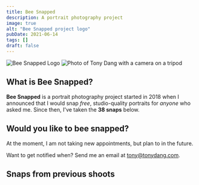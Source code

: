 ```yaml
---
title: Bee Snapped
description: A portrait photography project
image: true
alt: "Bee Snapped project logo"
pubDate: 2021-06-14
tags: []
draft: false
---
```



![Bee Snapped Logo](./_assets/01-bee-snapped-logo-1280px.png)
![Photo of Tony Dang with a camera on a tripod](./_assets/_000-tony-1280px.jpg)

## What is Bee Snapped?

**Bee Snapped** is a portrait photography project started in 2018 when I
announced that I would snap _free_, studio-quality portraits for _anyone_ who
asked me. Since then, I've taken the **38 snaps** below.

## Would you like to bee snapped?

At the moment, I am not taking new appointments, but plan to in the future.

Want to get notified when? Send me an email at <a
href="mailto:tony@tonydang.com">tony@tonydang.com</a>.

## Snaps from previous shoots

<Gallery />
